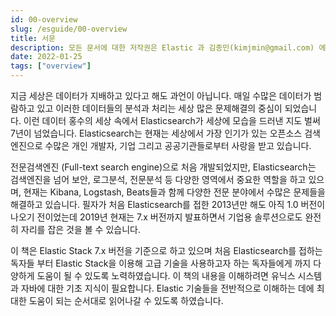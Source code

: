 ```yaml
---
id: 00-overview
slug: /esguide/00-overview
title: 서문
description: 모든 문서에 대한 저작권은 Elastic 과 김종민(kimjmin@gmail.com) 에게 있으며 허가되지 않은 무단 복제나 배포 및 출판을 금지합니다. 본 문서의 내용 및 포함된 자료를 인용하고자 하는 경우 출처를 명시하고 게재된 주소를 김종민(kimjmin@gmail.com)에게 알려주시기 바랍니다.
date: 2022-01-25
tags: ["overview"]
---
```


지금 세상은 데이터가 지배하고 있다고 해도 과언이 아닙니다. 매일 수많은 데이터가 범람하고 있고 이러한 데이터들의 분석과 처리는 세상 많은 문제해결의 중심이 되었습니다. 이런 데이터 홍수의 세상 속에서 Elasticsearch가 세상에 모습을 드러낸 지도 벌써 7년이 넘었습니다. Elasticsearch는 현재는 세상에서 가장 인기가 있는 오픈소스 검색엔진으로 수많은 개인 개발자, 기업 그리고 공공기관들로부터 사랑을 받고 있습니다.

전문검색엔진 \(Full-text search engine\)으로 처음 개발되었지만, Elasticsearch는 검색엔진을 넘어 보안, 로그분석, 전문분석 등 다양한 영역에서 중요한 역할을 하고 있으며, 현재는 Kibana, Logstash, Beats들과 함께 다양한 전문 분야에서 수많은 문제들을 해결하고 있습니다. 필자가 처음 Elasticsearch를 접한 2013년만 해도 아직 1.0 버전이 나오기 전이었는데 2019년 현재는 7.x 버전까지 발표하면서 기업용 솔루션으로도 완전히 자리를 잡은 것을 볼 수 있습니다.

이 책은 Elastic Stack 7.x 버전을 기준으로 하고 있으며 처음 Elasticsearch를 접하는 독자들 부터 Elastic Stack을 이용해 고급 기술을 사용하고자 하는 독자들에게 까지 다양하게 도움이 될 수 있도록 노력하였습니다. 이 책의 내용을 이해하려면 유닉스 시스템과 자바에 대한 기초 지식이 필요합니다. Elastic 기술들을 전반적으로 이해하는 데에 최대한 도움이 되는 순서대로 읽어나갈 수 있도록 하였습니다.
